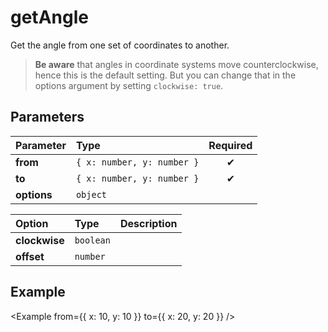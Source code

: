 
# getAngle

Get the angle from one set of coordinates to another.

> **Be aware** that angles in coordinate systems move counterclockwise,
> hence this is the default setting. But you can change that in the options
> argument by setting `clockwise: true`.

## Parameters

| Parameter   | Type                       | Required |
| :---------- | :------------------------- | :------: |
| **from**    | `{ x: number, y: number }` |    ✔     |
| **to**      | `{ x: number, y: number }` |    ✔     |
| **options** | `object`                   |          |

| Option        | Type      | Description |
| :------------ | :-------- | :---------: |
| **clockwise** | `boolean` |             |
| **offset**    | `number`  |             |

## Example

<Example from={{ x: 10, y: 10 }} to={{ x: 20, y: 20 }} />

